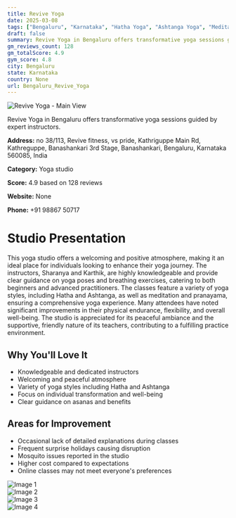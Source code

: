 ```yaml
---
title: Revive Yoga
date: 2025-03-08
tags: ["Bengaluru", "Karnataka", "Hatha Yoga", "Ashtanga Yoga", "Meditation", "welcoming", "peaceful", "Bengaluru"]  
draft: false
summary: Revive Yoga in Bengaluru offers transformative yoga sessions guided by expert instructors.
gm_reviews_count: 128
gm_totalScore: 4.9
gym_score: 4.8
city: Bengaluru
state: Karnataka
country: None
url: Bengaluru_Revive_Yoga
---
```


<div className="aspect-[16/9] relative my-8">
  <img 
    src="https://lh5.googleusercontent.com/p/AF1QipNAg1WHOeywuyuB4A3I-oBfjoZ1uRQ9CL9EkOyv=w1920-h1080-k-no"
    alt="Revive Yoga - Main View"
    className="object-cover absolute inset-0 w-full h-full rounded-lg"
  />
</div>

Revive Yoga in Bengaluru offers transformative yoga sessions guided by expert instructors.

**Address:** no 38/113, Revive fitness, vs pride, Kathriguppe Main Rd, Kathreguppe, Banashankari 3rd Stage, Banashankari, Bengaluru, Karnataka 560085, India

**Category:** Yoga studio

**Score:** 4.9 based on 128 reviews

**Website:** None

**Phone:** +91 98867 50717

# Studio Presentation

This yoga studio offers a welcoming and positive atmosphere, making it an ideal place for individuals looking to enhance their yoga journey. The instructors, Sharanya and Karthik, are highly knowledgeable and provide clear guidance on yoga poses and breathing exercises, catering to both beginners and advanced practitioners. The classes feature a variety of yoga styles, including Hatha and Ashtanga, as well as meditation and pranayama, ensuring a comprehensive yoga experience. Many attendees have noted significant improvements in their physical endurance, flexibility, and overall well-being. The studio is appreciated for its peaceful ambiance and the supportive, friendly nature of its teachers, contributing to a fulfilling practice environment.

## Why You'll Love It

- Knowledgeable and dedicated instructors
- Welcoming and peaceful atmosphere
- Variety of yoga styles including Hatha and Ashtanga
- Focus on individual transformation and well-being
- Clear guidance on asanas and benefits

## Areas for Improvement

- Occasional lack of detailed explanations during classes
- Frequent surprise holidays causing disruption
- Mosquito issues reported in the studio
- Higher cost compared to expectations
- Online classes may not meet everyone's preferences

<div className="grid grid-cols-1 xl:grid-cols-2 gap-4 my-8">
<div className="aspect-[4/3] relative"><img src="https://lh3.googleusercontent.com/p/AF1QipNWzs7AbmwPEA9ugz8xCqbnOEIPnGN_kWlw9e2j=w1920-h1080-k-no" alt="Image 1" className="object-cover absolute inset-0 w-full h-full rounded-lg" /></div>
<div className="aspect-[4/3] relative"><img src="https://lh5.googleusercontent.com/p/AF1QipM2-e7oHB83ms4NypQT8k8h0W-wcDDQd8fN1rFI=w1920-h1080-k-no" alt="Image 2" className="object-cover absolute inset-0 w-full h-full rounded-lg" /></div>
<div className="aspect-[4/3] relative"><img src="https://lh5.googleusercontent.com/p/AF1QipPWvjbdWYkJuTndXqp6uWpTQd4294khAQw7yGBp=w1920-h1080-k-no" alt="Image 3" className="object-cover absolute inset-0 w-full h-full rounded-lg" /></div>
<div className="aspect-[4/3] relative"><img src="https://lh5.googleusercontent.com/p/AF1QipNCTv7H9UlJcRhQUgKcA5QsMYLCYQcof8mU7K59=w1920-h1080-k-no" alt="Image 4" className="object-cover absolute inset-0 w-full h-full rounded-lg" /></div>
</div>
